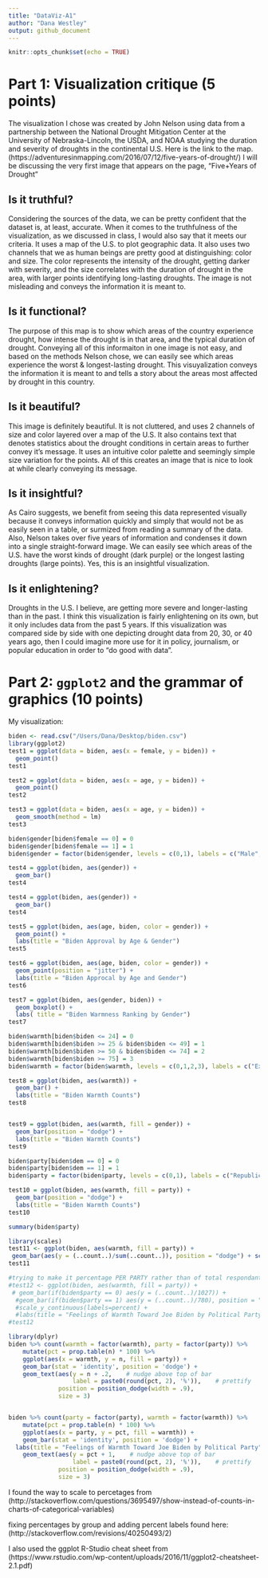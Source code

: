 ```yaml
---
title: "DataViz-A1"
author: "Dana Westley"
output: github_document
---
```


```r
knitr::opts_chunk$set(echo = TRUE)
```

# Part 1: Visualization critique (5 points)

  The visualization I chose was created by John Nelson using data from a partnership between the National Drought Mitigation Center at the University of Nebraska-Lincoln, the USDA, and NOAA studying the duration and severity of droughts in the continental U.S. Here is the link to the map. (https://adventuresinmapping.com/2016/07/12/five-years-of-drought/) I will be discussing the very first image that appears on the page, "Five+Years of Drought"
	  
## Is it truthful?
  Considering the sources of the data, we can be pretty confident that the dataset is, at least, accurate. When it comes to the truthfulness of the visualization, as we discussed in class, I would also say that it meets our criteria. It uses a map of the U.S. to plot geographic data. It also uses two channels that we as human beings are pretty good at distinguishing: color and size. The color represents the intensity of the drought, getting darker with severity, and the size correlates with the duration of drought in the area, with larger points identifying long-lasting droughts. The image is not misleading and conveys the information it is meant to.
	  
## Is it functional?
  The purpose of this map is to show which areas of the country experience drought, how intense the drought is in that area, and the typical duration of drought. Conveying all of this informaiton in one image is not easy, and based on the methods Nelson chose, we can easily see which areas experience the worst & longest-lasting drought. This visuyalization conveys the information it is meant to and tells a story about the areas most affected by drought in this country.
  
## Is it beautiful?
  This image is definitely beautiful. It is not cluttered, and uses 2 channels of size and color layered over a map of the U.S. It also contains text that denotes statistics about the drought conditions in certain areas to further convey it's message. It uses an intuitive color palette and seemingly simple size variation for the points. All of this creates an image that is nice to look at while clearly conveying its message.
  
## Is it insightful?
  As Cairo suggests, we benefit from seeing this data represented visually because it conveys information quickly and simply that would not be as easily seen in a table, or surmized from reading a summary of the data. Also, Nelson takes over five years of information and condenses it down into a single straight-forward image. We can easily see which areas of the U.S. have the worst kinds of drought (dark purple) or the longest lasting droughts (large points). Yes, this is an insightful visualization.

## Is it enlightening?
  Droughts in the U.S. I believe, are getting more severe and longer-lasting than in the past. I think this visualization is fairly enlightening on its own, but it only includes data from the past 5 years. If this visualization was compared side by side with one depicting drought data from 20, 30, or 40 years ago, then I could imagine more use for it in policy, journalism, or popular education in order to "do good with data". 


# Part 2: `ggplot2` and the grammar of graphics (10 points)


My visualization:
``` r
biden <- read.csv("/Users/Dana/Desktop/biden.csv")
library(ggplot2)
test1 = ggplot(data = biden, aes(x = female, y = biden)) + 
  geom_point()
test1

test2 = ggplot(data = biden, aes(x = age, y = biden)) + 
  geom_point()
test2

test3 = ggplot(data = biden, aes(x = age, y = biden)) + 
  geom_smooth(method = lm)
test3

biden$gender[biden$female == 0] = 0
biden$gender[biden$female == 1] = 1
biden$gender = factor(biden$gender, levels = c(0,1), labels = c("Male","Female"))

test4 = ggplot(biden, aes(gender)) + 
  geom_bar()
test4

test4 = ggplot(biden, aes(gender)) + 
  geom_bar()
test4

test5 = ggplot(biden, aes(age, biden, color = gender)) + 
  geom_point() +
  labs(title = "Biden Approval by Age & Gender")
test5

test6 = ggplot(biden, aes(age, biden, color = gender)) +
  geom_point(position = "jitter") +
  labs(title = "Biden Approcal by Age and Gender")
test6

test7 = ggplot(biden, aes(gender, biden)) + 
  geom_boxplot() + 
  labs( title = "Biden Warmness Ranking by Gender")
test7

biden$warmth[biden$biden <= 24] = 0
biden$warmth[biden$biden >= 25 & biden$biden <= 49] = 1
biden$warmth[biden$biden >= 50 & biden$biden <= 74] = 2
biden$warmth[biden$biden >= 75] = 3
biden$warmth = factor(biden$warmth, levels = c(0,1,2,3), labels = c("Extremely Cold","Slightly Cold", "Slightly Warm", "Extremely Warm"))

test8 = ggplot(biden, aes(warmth)) + 
  geom_bar() + 
  labs(title = "Biden Warmth Counts")
test8


test9 = ggplot(biden, aes(warmth, fill = gender)) + 
  geom_bar(position = "dodge") + 
  labs(title = "Biden Warmth Counts")
test9

biden$party[biden$dem == 0] = 0
biden$party[biden$dem == 1] = 1
biden$party = factor(biden$party, levels = c(0,1), labels = c("Republican","Democrat"))

test10 = ggplot(biden, aes(warmth, fill = party)) + 
  geom_bar(position = "dodge") + 
  labs(title = "Biden Warmth Counts")
test10

summary(biden$party)

library(scales)
test11 <- ggplot(biden, aes(warmth, fill = party)) + 
 geom_bar(aes(y = (..count..)/sum(..count..)), position = "dodge") + scale_y_continuous(labels=percent) + labs(title = "Feelings of Warmth Toward Joe Biden by Political Party", y = "Percent", x = "Feelings toward Biden")
test11

#trying to make it percentage PER PARTY rather than of total respondants
#test12 <- ggplot(biden, aes(warmth, fill = party)) + 
 # geom_bar(if(biden$party == 0) aes(y = (..count..)/1027)) + 
  #geom_bar(if(biden$party == 1) aes(y = (..count..)/780), position = "dodge") + 
  #scale_y_continuous(labels=percent) + 
  #labs(title = "Feelings of Warmth Toward Joe Biden by Political Party", y = #"Percent", x = "Feelings toward Biden")
#test12

library(dplyr)
biden %>% count(warmth = factor(warmth), party = factor(party)) %>% 
    mutate(pct = prop.table(n) * 100) %>% 
    ggplot(aes(x = warmth, y = n, fill = party)) + 
    geom_bar(stat = 'identity', position = 'dodge') + 
    geom_text(aes(y = n + .2,    # nudge above top of bar
                  label = paste0(round(pct, 2), '%')),    # prettify
              position = position_dodge(width = .9), 
              size = 3)


biden %>% count(party = factor(party), warmth = factor(warmth)) %>% 
    mutate(pct = prop.table(n) * 100) %>% 
    ggplot(aes(x = party, y = pct, fill = warmth)) + 
    geom_bar(stat = 'identity', position = 'dodge') + 
  labs(title = "Feelings of Warmth Toward Joe Biden by Political Party", y = "Count", x = "Political Party") +
    geom_text(aes(y = pct + 1,    # nudge above top of bar
                  label = paste0(round(pct, 2), '%')),    # prettify
              position = position_dodge(width = .9), 
              size = 3)
```




I found the way to scale to percetages from (http://stackoverflow.com/questions/3695497/show-instead-of-counts-in-charts-of-categorical-variables)

fixing percentages by group and adding percent labels found here: (http://stackoverflow.com/revisions/40250493/2)

I also used the ggplot R-Studio cheat sheet from (https://www.rstudio.com/wp-content/uploads/2016/11/ggplot2-cheatsheet-2.1.pdf)






